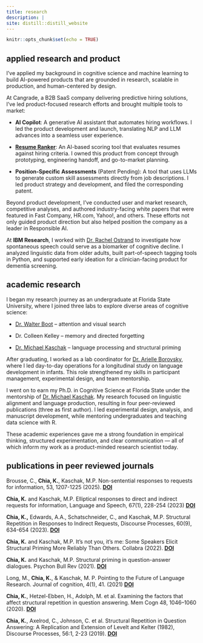 ```yaml
---
title: research
description: |
site: distill::distill_website
---
```


```r
knitr::opts_chunk$set(echo = TRUE)
```

## applied research and product
I’ve applied my background in cognitive science and machine learning to build AI-powered products that are grounded in research, scalable in production, and human-centered by design.

At Cangrade, a B2B SaaS company delivering predictive hiring solutions, I’ve led product-focused research efforts and brought multiple tools to market:

- **AI Copilot**: A generative AI assistant that automates hiring workflows. I led the product development and launch, translating NLP and LLM advances into a seamless user experience.

- **[Resume Ranker](https://ppubs.uspto.gov/api/patents/html/12287833?source=USPAT&requestToken=eyJzdWIiOiIzZGMxZGIxNS1hOTc4LTRmYWItYTJiZS1hNDhiMWE4NDY0ZjMiLCJ2ZXIiOiJmMWE5ZTI0My01MjA3LTQ0YWItYWEwNi03N2Y0YzY4MjgyOTkiLCJleHAiOjB9)**: An AI-based scoring tool that evaluates resumes against hiring criteria. I owned this product from concept through prototyping, engineering handoff, and go-to-market planning.

- **Position-Specific Assessments** (Patent Pending): A tool that uses LLMs to generate custom skill assessments directly from job descriptions. I led product strategy and development, and filed the corresponding patent.

Beyond product development, I’ve conducted user and market research, competitive analyses, and authored industry-facing white papers that were featured in Fast Company, HR.com, Yahoo!, and others. These efforts not only guided product direction but also helped position the company as a leader in Responsible AI.

At **IBM Research**, I worked with [Dr. Rachel Ostrand](https://t.co/9UGZ2yoDIn?amp=1) to investigate how spontaneous speech could serve as a biomarker of cognitive decline. I analyzed linguistic data from older adults, built part-of-speech tagging tools in Python, and supported early ideation for a clinician-facing product for dementia screening.

## academic research 

I began my research journey as an undergraduate at Florida State University, where I joined three labs to explore diverse areas of cognitive science:

- [Dr. Walter Boot](https://www.walterboot.net/) – attention and visual search

- Dr. Colleen Kelley – memory and directed forgetting

- [Dr. Michael Kaschak](https://psychology.fsu.edu/person/michael-kaschak) – language processing and structural priming

After graduating, I worked as a lab coordinator for [Dr. Arielle Borovsky](https://sites.google.com/site/arielleborovsky?_ga=2.86706778.316547478.1751411826-1891238087.1751411826), where I led day-to-day operations for a longitudinal study on language development in infants. This role strengthened my skills in participant management, experimental design, and team mentorship.

I went on to earn my Ph.D. in Cognitive Science at Florida State under the mentorship of [Dr. Michael Kaschak](https://psychology.fsu.edu/person/michael-kaschak). My research focused on linguistic alignment and language production, resulting in four peer-reviewed publications (three as first author). I led experimental design, analysis, and manuscript development, while mentoring undergraduates and teaching data science with R.

These academic experiences gave me a strong foundation in empirical thinking, structured experimentation, and clear communication — all of which inform my work as a product-minded research scientist today.

</center>

## publications in peer reviewed journals
<div class="pub">
Brousse, C., **Chia, K.**, Kaschak, M.P. Non-sentential responses to requests for information, 53, 1207-1225 (2025). **[DOI](https://doi.org/10.3758/s13421-024-01645-1)**
</div>

<div class="pub">
**Chia, K.** and Kaschak, M.P. Elliptical responses to direct and indirect requests for information, Language and Speech, 67(1), 228-254 (2023) **[DOI](https://doi.org/10.1177/00238309231176526)**
</div>

<div class="pub">
**Chia, K.,** Edwards, A.A., Schatschneider, C., and Kaschak, M.P. Structural Repetition in Responses to Indirect Requests, Discourse Processes, 60(9), 634-654 (2023). **[DOI](https://doi.org/10.1080/0163853X.2023.2255508)**
</div>

<div class="pub">
**Chia, K.** and Kaschak, M.P. It's not you, it's me: Some Speakers Elicit Structural Priming More Reliably Than Others. Collabra (2022). **[DOI](https://doi.org/10.1525/collabra.36312)**
</div>

<div class="pub">
**Chia, K.** and Kaschak, M.P. Structural priming in question-answer dialogues. Psychon Bull Rev (2021). **[DOI](https://doi.org/10.3758/s13423-021-01976-z)**
</div>

<div class="pub">
Long, M., **Chia, K.**, & Kaschak, M. P. Pointing to the Future of Language Research. Journal of cognition, 4(1), 41. (2021) **[DOI](https://doi.org/10.5334/joc.162)**
</div>

<div class="pub">
**Chia, K.**, Hetzel-Ebben, H., Adolph, M. et al. Examining the factors that affect structural repetition in question answering. Mem Cogn 48, 1046–1060 (2020).
**[DOI](https://doi.org/10.3758/s13421-020-01036-2)**
</div>

<div class="pub">
**Chia, K.**, Axelrod, C., Johnson, C. et al. Structural Repetition in Question Answering: A Replication and Extension of Levelt and Kelter (1982), Discourse Processes, 56:1, 2-23 (2019).
**[DOI](https://www.tandfonline.com/doi/full/10.1080/0163853X.2018.1515556)**
</div>

<div class="pub">

